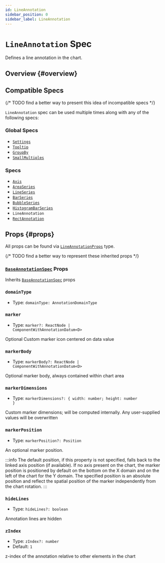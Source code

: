 ```yaml
---
id: LineAnnotation
sidebar_position: 0
sidebar_label: LineAnnotation
---
```


# `LineAnnotation` Spec

Defines a line annotation in the chart.

## Overview {#overview}

## Compatible Specs

{/* TODO find a better way to present this idea of incompatible specs */}

`LineAnnotation` spec can be used multiple times along with any of the following specs:

### Global Specs

- [`Settings`](/api/specs/global/Settings)
- [`Tooltip`](/api/specs/global/Tooltip)
- [`GroupBy`](/api/specs/global/GroupBy)
- [`SmallMultiples`](/api/specs/global/SmallMultiples)

### Specs

- [`Axis`](./Axis)
- [`AreaSeries`](./AreaSeries)
- [`LineSeries`](./LineSeries)
- [`BarSeries`](./BarSeries)
- [`BubbleSeries`](./BubbleSeries)
- [`HistogramBarSeries`](./HistogramBarSeries)
- `LineAnnotation`
- [`RectAnnotation`](./RectAnnotation)

## Props {#props}

All props can be found via [`LineAnnotationProps`](/all-types/type-aliases/LineAnnotationProps) type.

{/* TODO find a better way to represent these inherited props */}
### [`BaseAnnotationSpec`](../types/BaseAnnotationSpec) Props

Inherits [`BaseAnnotationSpec`](../types/BaseAnnotationSpec) props

### `domainType`
- Type: <code>domainType: AnnotationDomainType</code>

### `marker`
- Type: <code>marker?: ReactNode | ComponentWithAnnotationDatum\<D\></code>

Optional Custom marker icon centered on data value

### `markerBody`
- Type: <code>markerBody?: ReactNode | ComponentWithAnnotationDatum\<D\></code>

Optional marker body, always contained within chart area

### `markerDimensions`

- Type: <code>markerDimensions?: \{ width: number; height: number \}</code>

Custom marker dimensions; will be computed internally. Any user-supplied values will be overwritten

### `markerPosition`
- Type: <code>markerPosition?: Position</code>

An optional marker position.

:::info
The default position, if this property is not specified, falls back to the linked axis position (if available). If no axis present on the chart, the marker position is positioned by default on the bottom on the X domain and on the left of the chart for the Y domain. The specified position is an absolute position and reflect the spatial position of the marker independently from the chart rotation.
:::

### `hideLines`
- Type: <code>hideLines?: boolean</code>

Annotation lines are hidden

### `zIndex`
- Type: <code>zIndex?: number</code>
- Default: `1`

z-index of the annotation relative to other elements in the chart
